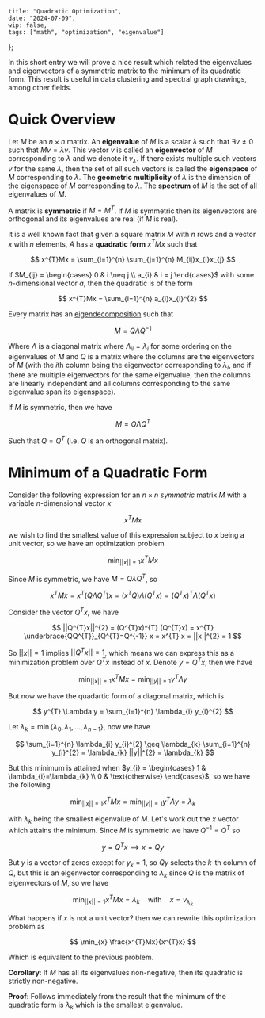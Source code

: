     title: "Quadratic Optimization",
    date: "2024-07-09",
    wip: false,
    tags: ["math", "optimization", "eigenvalue"]
};

In this short entry we will prove a nice result which related the eigenvalues and eigenvectors of a symmetric matrix to the minimum of its quadratic form. This result is useful in data clustering and spectral graph drawings, among other fields.

# Quick Overview

Let $M$ be an $n \times n$ matrix. An **eigenvalue** of $M$ is a scalar $\lambda$ such that $\exists v \neq 0$ such that $Mv = \lambda v$. This vector $v$ is called an **eigenvector** of $M$ corresponding to $\lambda$ and we denote it $v_{\lambda}$. If there exists multiple such vectors $v$ for the same $\lambda$, then the set of all such vectors is called the **eigenspace** of $M$ corresponding to $\lambda$. The **geometric multiplicity** of $\lambda$ is the dimension of the eigenspace of $M$ corresponding to $\lambda$. The **spectrum** of $M$ is the set of all eigenvalues of $M$.

A matrix is **symmetric** if $M = M^{T}$. If $M$ is symmetric then its eigenvectors are orthogonal and its eigenvalues are real (if $M$ is real).

It is a well known fact that given a square matrix $M$ with $n$ rows and a vector $x$ with $n$ elements, $A$ has a **quadratic form** $x^{T}Mx$ such that

$$
x^{T}Mx = \sum_{i=1}^{n} \sum_{j=1}^{n} M_{ij}x_{i}x_{j}
$$

If $M_{ij} = \begin{cases} 0 & i \neq j \\ a_{i} & i = j \end{cases}$ with some $n$-dimensional vector $a$, then the quadratic is of the form

$$
x^{T}Mx = \sum_{i=1}^{n} a_{i}x_{i}^{2}
$$

Every matrix has an [eigendecomposition](https://en.wikipedia.org/wiki/Eigendecomposition_of_a_matrix) such that

$$
M = Q \Lambda Q^{-1}
$$

Where $\Lambda$ is a diagonal matrix where $\Lambda_{ii} = \lambda_{i}$ for some ordering on the eigenvalues of $M$ and $Q$ is a matrix where the columns are the eigenvectors of $M$ (with the $i$th column being the eigenvector corresponding to $\lambda_{i}$, and if there are multiple eigenvectors for the same eigenvalue, then the columns are linearly independent and all columns corresponding to the same eigenvalue span its eigenspace).

If $M$ is symmetric, then we have

$$
M = Q \Lambda Q^{T}
$$

Such that $Q=Q^{T}$ (i.e. $Q$ is an orthogonal matrix).

# Minimum of a Quadratic Form

Consider the following expression for an $n \times n$ *symmetric* matrix $M$ with a variable $n$-dimensional vector $x$

$$
x^{T} M x
$$

we wish to find the smallest value of this expression subject to $x$ being a unit vector, so we have an optimization problem

$$
\min_{||x|| = 1} x^{T}M x
$$

Since $M$ is symmetric, we have $M=Q \lambda Q^{T}$, so

$$
x^{T} M x = x^{T}(Q \Lambda Q^{T}) x = (x^{T}Q) \Lambda (Q^{T} x) = (Q^{T} x)^{T} \Lambda (Q^{T} x)
$$

Consider the vector $Q^{T}x$, we have

$$
||Q^{T}x||^{2} = (Q^{T}x)^{T} (Q^{T}x) = x^{T} \underbrace{QQ^{T}}_{Q^{T}=Q^{-1}} x = x^{T} x = ||x||^{2} = 1
$$

So $||x||=1$ implies $||Q^{T}x||=1$, which means we can express this as a minimization problem over $Q^{T}x$ instead of $x$. Denote $y=Q^{T}x$, then we have

$$
\min_{||x|| = 1} x^{T} M x = \min_{||y|| = 1} y^{T} \Lambda y
$$

But now we have the quadartic form of a diagonal matrix, which is

$$
y^{T} \Lambda y = \sum_{i=1}^{n} \lambda_{i} y_{i}^{2}
$$

Let $\lambda_{k}=\min\{\lambda_{0}, \lambda_{1}, \dots, \lambda_{n-1}\}$, now we have

$$
\sum_{i=1}^{n} \lambda_{i} y_{i}^{2} \geq \lambda_{k} \sum_{i=1}^{n} y_{i}^{2} = \lambda_{k} ||y||^{2} = \lambda_{k}
$$

But this minimum is attained when $y_{i} = \begin{cases} 1 & \lambda_{i}=\lambda_{k} \\ 0 & \text{otherwise} \end{cases}$, so we have the following

$$
\min_{||x|| = 1} x^{T} M x = \min_{||y|| = 1}y^{T} \Lambda y = \lambda_{k}
$$

with $\lambda_{k}$ being the smallest eigenvalue of $M$. Let's work out the $x$ vector which attains the minimum. Since $M$ is symmetric we have $Q^{-1}=Q^{T}$ so

$$
y = Q^{T} x \implies x = Q y
$$

But $y$ is a vector of zeros except for $y_{k}=1$, so $Qy$ selects the $k$-th column of $Q$, but this is an eigenvector corresponding to $\lambda_{k}$ since $Q$ is the matrix of eigenvectors of $M$, so we have

$$
\min_{||x|| = 1} x^{T} M x = \lambda_{k} \quad \text{with} \quad x = v_{\lambda_{k}}
$$

What happens if $x$ is not a unit vector? then we can rewrite this optimization problem as

$$
\min_{x} \frac{x^{T}Mx}{x^{T}x}
$$

Which is equivalent to the previous problem.

**Corollary**: If $M$ has all its eigenvalues non-negative, then its quadratic is strictly non-negative.

**Proof**: Follows immediately from the result that the minimum of the quadratic form is $\lambda_{k}$ which is the smallest eigenvalue.